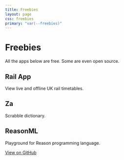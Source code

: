 ```yaml
---
title: Freebies
layout: page
css: freebies
primary: "var(--freebies)"
---
```


# Freebies

All the apps below are free. Some are even open source.

<div className="grid">

<div>

<Icon name="rail-app" />

## Rail App

View live and offline UK rail timetables.

<AppStoreLink href="https://apps.apple.com/us/app/railapp/id1435522644?mt=8" />

</div>

<div>

<Icon name="za" />

## Za

Scrabble dictionary.

<AppStoreLink
  href="https://apps.apple.com/us/app/za-scrabble-word-lookup/id1159847785?mt=8"
  reuseSvg
/>

</div>

<div>

<Icon name="reason-ml" />

## ReasonML

Playground for Reason programming language.

<AppStoreLink
  href="https://apps.apple.com/us/app/reasonml/id1507769834?mt=8"
  reuseSvg
/>

<a href="https://github.com/jacobp100/reasonml-playground-native">
  View on GitHub
</a>

</div>

</div>

<LegalLinks />
